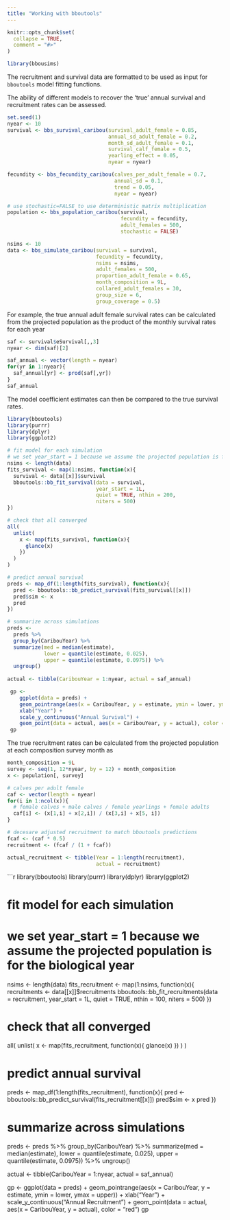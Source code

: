 ```yaml
---
title: "Working with bboutools"
---
```


```r
knitr::opts_chunk$set(
  collapse = TRUE,
  comment = "#>"
)
```

```r
library(bbousims)
```

The recruitment and survival data are formatted to be used as input for `bboutools` model fitting functions. 

The ability of different models to recover the 'true' annual survival and recruitment rates can be assessed. 

```r
set.seed(1)
nyear <- 10
survival <- bbs_survival_caribou(survival_adult_female = 0.85, 
                                 annual_sd_adult_female = 0.2,
                                 month_sd_adult_female = 0.1,
                                 survival_calf_female = 0.5, 
                                 yearling_effect = 0.05,
                                 nyear = nyear)

fecundity <- bbs_fecundity_caribou(calves_per_adult_female = 0.7, 
                                   annual_sd = 0.1,
                                   trend = 0.05,
                                   nyear = nyear)

# use stochastic=FALSE to use deterministic matrix multiplication
population <- bbs_population_caribou(survival, 
                                     fecundity = fecundity, 
                                     adult_females = 500, 
                                     stochastic = FALSE)

nsims <- 10
data <- bbs_simulate_caribou(survival = survival,
                             fecundity = fecundity,
                             nsims = nsims,
                             adult_females = 500,
                             proportion_adult_female = 0.65,
                             month_composition = 9L,
                             collared_adult_females = 30,
                             group_size = 6, 
                             group_coverage = 0.5)
```

For example, the true annual adult female survival rates can be calculated from the projected population as the product of the monthly survival rates for each year
```r
saf <- survival$eSurvival[,,3]
nyear <- dim(saf)[2]

saf_annual <- vector(length = nyear)
for(yr in 1:nyear){
  saf_annual[yr] <- prod(saf[,yr])
}
saf_annual
```

The model coefficient estimates can then be compared to the true survival rates. 
```r
library(bboutools)
library(purrr)
library(dplyr)
library(ggplot2)

# fit model for each simulation
# we set year_start = 1 because we assume the projected population is for the biological year
nsims <- length(data)
fits_survival <- map(1:nsims, function(x){
  survival <- data[[x]]$survival
  bboutools::bb_fit_survival(data = survival, 
                             year_start = 1L, 
                             quiet = TRUE, nthin = 200, 
                             niters = 500)
})

# check that all converged
all(
  unlist(
    x <- map(fits_survival, function(x){
      glance(x)
    })
  )
)

# predict annual survival
preds <- map_df(1:length(fits_survival), function(x){
  pred <- bboutools::bb_predict_survival(fits_survival[[x]])
  pred$sim <- x
  pred
})

# summarize across simulations
preds <- 
  preds %>%
  group_by(CaribouYear) %>%
  summarize(med = median(estimate), 
            lower = quantile(estimate, 0.025),
            upper = quantile(estimate, 0.0975)) %>%
  ungroup()
  
actual <- tibble(CaribouYear = 1:nyear, actual = saf_annual)

 gp <- 
    ggplot(data = preds) +
    geom_pointrange(aes(x = CaribouYear, y = estimate, ymin = lower, ymax = upper)) +
    xlab("Year") +
    scale_y_continuous("Annual Survival") +
    geom_point(data = actual, aes(x = CaribouYear, y = actual), color = "red") 
 gp
```

The true recruitment rates can be calculated from the projected population at each composition survey month as 
```r
month_composition = 9L
survey <- seq(1, 12*nyear, by = 12) + month_composition
x <- population[, survey]

# calves per adult female
caf <- vector(length = nyear)
for(i in 1:ncol(x)){
  # female calves + male calves / female yearlings + female adults
  caf[i] <- (x[1,i] + x[2,i]) / (x[3,i] + x[5, i])
}

# decesare adjusted recruitment to match bboutools predictions
fcaf <- (caf * 0.5) 
recruitment <- (fcaf / (1 + fcaf))

actual_recruitment <- tibble(Year = 1:length(recruitment),
                             actual = recruitment)
```

```r
library(bboutools)
library(purrr)
library(dplyr)
library(ggplot2)

# fit model for each simulation
# we set year_start = 1 because we assume the projected population is for the biological year
nsims <- length(data)
fits_recruitment <- map(1:nsims, function(x){
  recruitments <- data[[x]]$recruitments
  bboutools::bb_fit_recruitments(data = recruitment, 
                             year_start = 1L, 
                             quiet = TRUE, 
                             nthin = 100, 
                             niters = 500)
})

# check that all converged
all(
  unlist(
    x <- map(fits_recruitment, function(x){
      glance(x)
    })
  )
)

# predict annual survival
preds <- map_df(1:length(fits_recruitment), function(x){
  pred <- bboutools::bb_predict_survival(fits_recruitment[[x]])
  pred$sim <- x
  pred
})

# summarize across simulations
preds <- 
  preds %>%
  group_by(CaribouYear) %>%
  summarize(med = median(estimate), 
            lower = quantile(estimate, 0.025),
            upper = quantile(estimate, 0.0975)) %>%
  ungroup()
  
actual <- tibble(CaribouYear = 1:nyear, actual = saf_annual)

 gp <- 
    ggplot(data = preds) +
    geom_pointrange(aes(x = CaribouYear, y = estimate, ymin = lower, ymax = upper)) +
    xlab("Year") +
    scale_y_continuous("Annual Recruitment") +
    geom_point(data = actual, aes(x = CaribouYear, y = actual), color = "red") 
 gp
